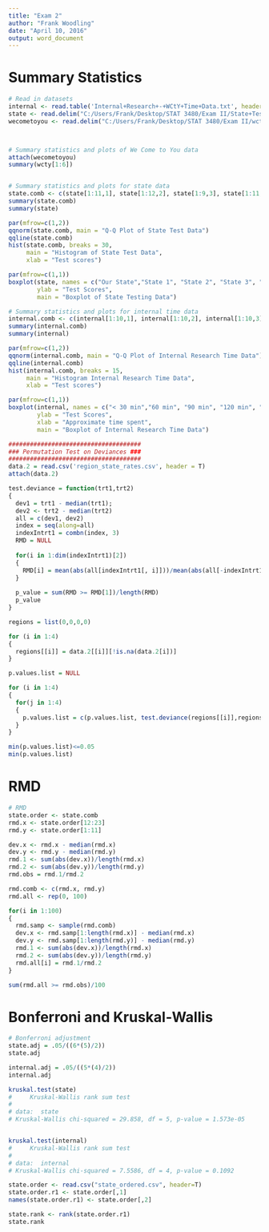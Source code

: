 ```yaml
---
title: "Exam 2"
author: "Frank Woodling"
date: "April 10, 2016"
output: word_document
---
```


# Summary Statistics

```r
# Read in datasets
internal <- read.table('Internal+Research+-+WCtY+Time+Data.txt', header = T)
state <- read.delim("C:/Users/Frank/Desktop/STAT 3480/Exam II/State+Test+Data.txt", header=T)
wecometoyou <- read.delim("C:/Users/Frank/Desktop/STAT 3480/Exam II/wcty.txt", header=T)



# Summary statistics and plots of We Come to You data
attach(wecometoyou)
summary(wcty[1:6])


# Summary statistics and plots for state data
state.comb <- c(state[1:11,1], state[1:12,2], state[1:9,3], state[1:11,4], state[1:12,5], state[1:11,6])
summary(state.comb)
summary(state)

par(mfrow=c(1,2))
qqnorm(state.comb, main = "Q-Q Plot of State Test Data")
qqline(state.comb)
hist(state.comb, breaks = 30, 
     main = "Histogram of State Test Data",
     xlab = "Test scores")

par(mfrow=c(1,1))
boxplot(state, names = c("Our State","State 1", "State 2", "State 3", "State 4", "State 5"),
        ylab = "Test Scores",
        main = "Boxplot of State Testing Data")

# Summary statistics and plots for internal time data
internal.comb <- c(internal[1:10,1], internal[1:10,2], internal[1:10,3], internal[1:10,4], internal[1:10,5])
summary(internal.comb)
summary(internal)

par(mfrow=c(1,2))
qqnorm(internal.comb, main = "Q-Q Plot of Internal Research Time Data")
qqline(internal.comb)
hist(internal.comb, breaks = 15,
     main = "Histogram Internal Research Time Data",
     xlab = "Test scores")

par(mfrow=c(1,1))
boxplot(internal, names = c("< 30 min","60 min", "90 min", "120 min", "180 min"),
        ylab = "Test Scores",
        xlab = "Approximate time spent",
        main = "Boxplot of Internal Research Time Data")

```


```r
#####################################
### Permutation Test on Deviances ###
#####################################
data.2 = read.csv('region_state_rates.csv', header = T)
attach(data.2)

test.deviance = function(trt1,trt2)
{
  dev1 = trt1 - median(trt1);
  dev2 <- trt2 - median(trt2)
  all = c(dev1, dev2)
  index = seq(along=all)
  indexIntrt1 = combn(index, 3)
  RMD = NULL
  
  for(i in 1:dim(indexIntrt1)[2])
  {
    RMD[i] = mean(abs(all[indexIntrt1[, i]]))/mean(abs(all[-indexIntrt1[, i]]))
  }
  
  p_value = sum(RMD >= RMD[1])/length(RMD)
  p_value
}

regions = list(0,0,0,0)

for (i in 1:4)
{
  regions[[i]] = data.2[[i]][!is.na(data.2[i])]
}

p.values.list = NULL

for (i in 1:4)
{
  for(j in 1:4)
  {
    p.values.list = c(p.values.list, test.deviance(regions[[i]],regions[[j]]))
  }
}

min(p.values.list)<=0.05
min(p.values.list)
```


# RMD

```r
# RMD
state.order <- state.comb
rmd.x <- state.order[12:23]
rmd.y <- state.order[1:11]

dev.x <- rmd.x - median(rmd.x)
dev.y <- rmd.y - median(rmd.y)
rmd.1 <- sum(abs(dev.x))/length(rmd.x)
rmd.2 <- sum(abs(dev.y))/length(rmd.y)
rmd.obs = rmd.1/rmd.2

rmd.comb <- c(rmd.x, rmd.y)
rmd.all <- rep(0, 100)

for(i in 1:100)
{
  rmd.samp <- sample(rmd.comb)
  dev.x <- rmd.samp[1:length(rmd.x)] - median(rmd.x)
  dev.y <- rmd.samp[1:length(rmd.y)] - median(rmd.y)
  rmd.1 <- sum(abs(dev.x))/length(rmd.x)
  rmd.2 <- sum(abs(dev.y))/length(rmd.y)
  rmd.all[i] = rmd.1/rmd.2
}

sum(rmd.all >= rmd.obs)/100
```


# Bonferroni and Kruskal-Wallis
```r
# Bonferroni adjustment
state.adj = .05/((6*(5)/2))
state.adj 

internal.adj = .05/((5*(4)/2))
internal.adj

kruskal.test(state)
# 	  Kruskal-Wallis rank sum test
# 
# data:  state
# Kruskal-Wallis chi-squared = 29.858, df = 5, p-value = 1.573e-05


kruskal.test(internal)
#     Kruskal-Wallis rank sum test
# 
# data:  internal
# Kruskal-Wallis chi-squared = 7.5586, df = 4, p-value = 0.1092

state.order <- read.csv("state_ordered.csv", header=T)
state.order.r1 <- state.order[,1]
names(state.order.r1) <- state.order[,2]

state.rank <- rank(state.order.r1)
state.rank

```






